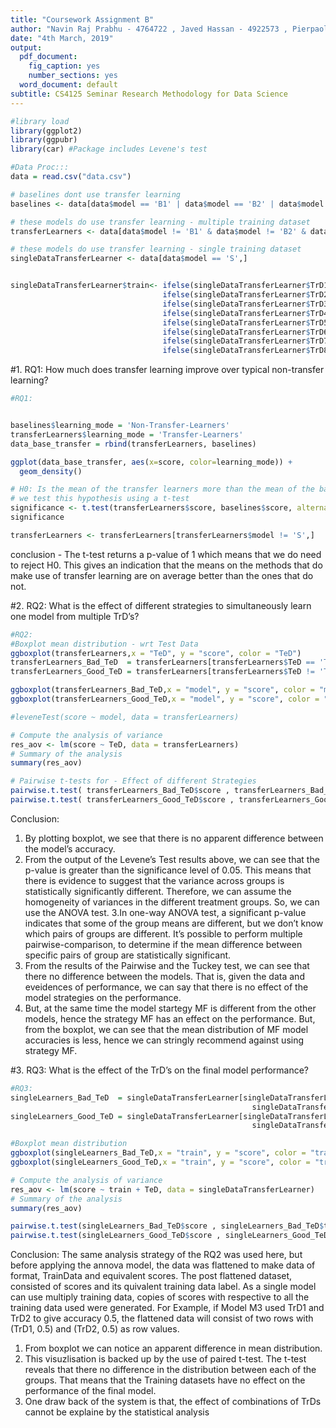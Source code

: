 ```yaml
---
title: "Coursework Assignment B"
author: "Navin Raj Prabhu - 4764722 , Javed Hassan - 4922573 , Pierpaolo Lucarelli - 4900626"
date: "4th March, 2019"
output:
  pdf_document:
    fig_caption: yes
    number_sections: yes
  word_document: default
subtitle: CS4125 Seminar Research Methodology for Data Science
---
```


```r
#library load
library(ggplot2)
library(ggpubr)
library(car) #Package includes Levene's test 

```

```r
#Data Proc:::
data = read.csv("data.csv")

# baselines dont use transfer learning
baselines <- data[data$model == 'B1' | data$model == 'B2' | data$model == 'B3',]

# these models do use transfer learning - multiple training dataset
transferLearners <- data[data$model != 'B1' & data$model != 'B2' & data$model != 'B3',]

# these models do use transfer learning - single training dataset
singleDataTransferLearner <- data[data$model == 'S',]


singleDataTransferLearner$train<- ifelse(singleDataTransferLearner$TrD1==1, 'TrD1',       
                                  ifelse(singleDataTransferLearner$TrD2==1, 'TrD2', 
                                  ifelse(singleDataTransferLearner$TrD3==1, 'TrD3', 
                                  ifelse(singleDataTransferLearner$TrD4==1, 'TrD4',
                                  ifelse(singleDataTransferLearner$TrD5==1, 'TrD5', 
                                  ifelse(singleDataTransferLearner$TrD6==1, 'TrD6',
                                  ifelse(singleDataTransferLearner$TrD7==1, 'TrD7',
                                  ifelse(singleDataTransferLearner$TrD8==1, 'TrD8', 1))))))))


```

#1. RQ1: How much does transfer learning improve over typical non-transfer learning?

```r

#RQ1:


baselines$learning_mode = 'Non-Transfer-Learners'
transferLearners$learning_mode = 'Transfer-Learners'
data_base_transfer = rbind(transferLearners, baselines)

ggplot(data_base_transfer, aes(x=score, color=learning_mode)) + 
  geom_density()

# H0: Is the mean of the transfer learners more than the mean of the baseline scores?
# we test this hypothesis using a t-test
significance <- t.test(transferLearners$score, baselines$score, alternative="greater")
significance

transferLearners <- transferLearners[transferLearners$model != 'S',]
```
conclusion - The t-test returns a p-value of 1 which means that we do need to reject H0. This gives an indication that the means on the methods that do make use of transfer learning are on average better than the ones that do not. 


#2. RQ2: What is the effect of different strategies to simultaneously learn one model from multiple TrD's?
```r
#RQ2:
#Boxplot mean distribution - wrt Test Data
ggboxplot(transferLearners,x = "TeD", y = "score", color = "TeD")
transferLearners_Bad_TeD  = transferLearners[transferLearners$TeD == 'TeD5' | transferLearners$TeD == 'TeD7',]
transferLearners_Good_TeD = transferLearners[transferLearners$TeD != 'TeD5' & transferLearners$TeD != 'TeD7',]

ggboxplot(transferLearners_Bad_TeD,x = "model", y = "score", color = "model")
ggboxplot(transferLearners_Good_TeD,x = "model", y = "score", color = "model")

#leveneTest(score ~ model, data = transferLearners)

# Compute the analysis of variance
res_aov <- lm(score ~ TeD, data = transferLearners)
# Summary of the analysis
summary(res_aov)

# Pairwise t-tests for - Effect of different Strategies
pairwise.t.test( transferLearners_Bad_TeD$score , transferLearners_Bad_TeD$model)
pairwise.t.test( transferLearners_Good_TeD$score , transferLearners_Good_TeD$model)

```
Conclusion:

1. By plotting boxplot, we see that there is no apparent difference between the model's accuracy.
2. From the output of the Levene's Test results above, we can see that the p-value is greater than the significance level of 0.05. This means that there is evidence to suggest that the variance across groups is statistically significantly different. Therefore, we can assume the homogeneity of variances in the different treatment groups. So, we can use the ANOVA test.
3.In one-way ANOVA test, a significant p-value indicates that some of the group means are different, but we don’t know which pairs of groups are different. It’s possible to perform multiple pairwise-comparison, to determine if the mean difference between specific pairs of group are statistically significant.
4. From the results of the Pairwise and the Tuckey test, we can see that there no difference between the models. That is, given the data and eveidences of performance, we can say that there is no effect of the model strategies on the performance.
5. But, at the same time the model startegy MF is different from the other models, hence the strategy MF has an effect on the performance. But, from the boxplot, we can see that the mean distribution of MF model accuracies is less, hence we can stringly recommend against using strategy MF.


#3. RQ3: What is the effect of the TrD's on the final model performance?
```r
#RQ3:
singleLearners_Bad_TeD  = singleDataTransferLearner[singleDataTransferLearner$TeD == 'TeD5' | 
                                                      singleDataTransferLearner$TeD == 'TeD7',]
singleLearners_Good_TeD = singleDataTransferLearner[singleDataTransferLearner$TeD != 'TeD5' & 
                                                      singleDataTransferLearner$TeD != 'TeD7',]

#Boxplot mean distribution
ggboxplot(singleLearners_Bad_TeD,x = "train", y = "score", color = "train")
ggboxplot(singleLearners_Good_TeD,x = "train", y = "score", color = "train")

# Compute the analysis of variance
res_aov <- lm(score ~ train + TeD, data = singleDataTransferLearner)
# Summary of the analysis
summary(res_aov)

pairwise.t.test(singleLearners_Bad_TeD$score , singleLearners_Bad_TeD$train)
pairwise.t.test(singleLearners_Good_TeD$score , singleLearners_Good_TeD$train)

```
Conclusion:
The same analysis strategy of the RQ2 was used here, but before applying the annova model, the data was flattened to make data of format, TrainData and equivalent scores. The post flattened dataset, consisted of scores and its quivalent training data label. As a single model can use multiply training data, copies of scores with respective to all the training data used were generated. For Example, if Model M3 used TrD1  and TrD2 to give accuracy 0.5, the flattened data will consist of two rows with (TrD1, 0.5) and (TrD2, 0.5) as row values.

1. From boxplot we can notice an apparent difference in mean distribution.
2. This visuzlisation is backed up by the use of paired t-test. The t-test reveals that there no difference in the distribution between each of the groups. That means that the Training datasets have no effect on the performance of the final model.
3. One draw back of the system is that, the effect of combinations of TrDs cannot be explaine by the statistical analysis





